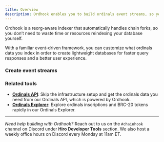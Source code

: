 ```yaml
---
title: Overview
description: Ordhook enables you to build ordinals event streams, so you can create accurate, lightweight databases that gracefully handle Bitcoin forks and reorgs.
---
```



Ordhook is a reorg-aware indexer that automatically handles chain forks, so you don’t need to waste time or resources reindexing your database yourself.

With a familiar event-driven framework, you can customize what ordinals data you index in order to create lightweight databases for faster query responses and a better user experience.

### Create event streams

<Cards>
  <Card
    href="/ordinals/ordhook/guides/scan-ordinal-activities"
    title="Scan past Ordinals activity"
    description="Fetch historical ordinals activity, whether for a range of blocks or for a particular inscription."
  />
  <Card
    href="/ordinals/ordhook/guides/stream-ordinal-activities"
    title="Stream Ordinals activity"
    description="Create webhook-like triggers that target and post ordinal activity to a custom source."
  />
  <Card
    href="/ordinals/ordhook/guides/ordhook-as-a-service"
    title="Run Ordhook as a Service"
    description="Interact and manage incoming Ordinals activity with your own service."
  />
</Cards>

### Related tools

- **[Ordinals API](/ordinals/api)**: Skip the infrastructure setup and get the ordinals data you need from our Ordinals API, which is powered by Ordhook.
- **[Ordinals Explorer](/ordinals/explorer)**: Explore ordinals inscriptions and BRC-20 tokens rapidly in our Ordinals Explorer.

---

_Need help building with Ordhook?_ Reach out to us on the `#chainhook` channel on Discord under **Hiro Developer Tools** section. We also host a weekly office hours on Discord every Monday at 11am ET.
